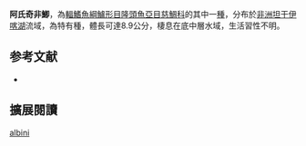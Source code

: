 {{Speciesbox
| name = 阿氏奇非鯽
| status = DD
| status_system = IUCN3.1
| image = 
| image_width = 240px
| genus = Xenotilapia
| species = albini
| authority = [[Steindachner|Steindachner]], 1909
| synonyms = *''Ectodus albini''<br /><small>Steindachner, 1909</small>
*''Enantiopus albini''<br /><small>Steindachner, 1909</small>
}}

'''阿氏奇非鯽'''，為[[輻鰭魚綱|輻鰭魚綱]][[鱸形目|鱸形目]][[隆頭魚亞目|隆頭魚亞目]][[慈鯛科|慈鯛科]]的其中一[[種|種]]，分布於[[非洲|非洲]][[坦干伊喀湖|坦干伊喀湖]]流域，為特有種，體長可達8.9公分，棲息在底中層水域，生活習性不明。
==参考文献==
*{{FishBase_species|genus=Xenotilapia|species=albini|year=2013|month=5}}

== 擴展閱讀 ==
{{refbegin}}
{{wikispecies-inline|Xenotilapia albini|阿氏奇非鯽}}
{{refend}}
{{Taxonbar|from=Q5571131}}

[[Category:奇非鯽屬|albini]]


{{鱸形目小作品}}